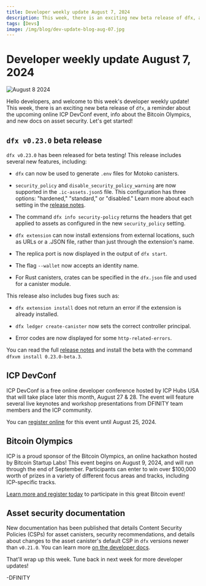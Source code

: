 ```yaml
---
title: Developer weekly update August 7, 2024
description: This week, there is an exciting new beta release of dfx, a reminder about the upcoming online ICP DevConf event, info about the Bitcoin Olympics, and new docs on asset security.
tags: [Devs]
image: /img/blog/dev-update-blog-aug-07.jpg
---
```


# Developer weekly update August 7, 2024

![August 8 2024](../../static/img/blog/dev-update-blog-aug-07.jpg)

Hello developers, and welcome to this week's developer weekly update! This week, there is an exciting new beta release of `dfx`, a reminder about the upcoming online ICP DevConf event, info about the Bitcoin Olympics, and new docs on asset security. Let's get started!

## `dfx v0.23.0` beta release

`dfx v0.23.0` has been released for beta testing! This release includes several new features, including:

- `dfx` can now be used to generate `.env` files for Motoko canisters.

- `security_policy` and `disable_security_policy_warning` are now supported in the `.ic-assets.json5` file. This configuration has three options: "hardened," "standard," or "disabled." Learn more about each setting in the [release notes](https://github.com/dfinity/sdk/releases/tag/0.23.0-beta.0).

- The command `dfx info security-policy` returns the headers that get applied to assets as configured in the new `security_policy` setting.

- `dfx extension` can now install extensions from external locations, such as URLs or a .JSON file, rather than just through the extension's name.

- The replica port is now displayed in the output of `dfx start`.

- The flag `--wallet` now accepts an identity name.

- For Rust canisters, crates can be specified in the `dfx.json` file and used for a canister module.

This release also includes bug fixes such as:

- `dfx extension install` does not return an error if the extension is already installed.

- `dfx ledger create-canister` now sets the correct controller principal.

- Error codes are now displayed for some `http-related-errors`.

You can read the full [release notes](https://github.com/dfinity/sdk/releases/tag/0.23.0-beta.0) and install the beta with the command `dfxvm install 0.23.0-beta.3`.

## ICP DevConf

ICP DevConf is a free online developer conference hosted by ICP Hubs USA that will take place later this month, August 27 & 28. The event will feature several live keynotes and workshop presentations from DFINITY team members and the ICP community.

You can [register online](https://icpdevconf.com/) for this event until August 25, 2024.

## Bitcoin Olympics

ICP is a proud sponsor of the Bitcoin Olympics, an online hackathon hosted by Bitcoin Startup Labs! This event begins on August 9, 2024, and will run through the end of September. Participants can enter to win over $100,000 worth of prizes in a variety of different focus areas and tracks, including ICP-specific tracks.

[Learn more and register today](https://btcolympics.devpost.com/) to participate in this great Bitcoin event!

## Asset security documentation

New documentation has been published that details Content Security Policies (CSPs) for asset canisters, security recommendations, and details about changes to the asset canister's default CSP in `dfx` versions newer than `v0.21.0`. You can learn more [on the developer docs](https://internetcomputer.org/docs/building-apps/frontends/asset-security).


That'll wrap up this week. Tune back in next week for more developer updates!

-DFINITY
